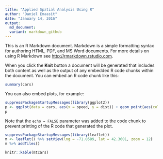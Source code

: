 ```yaml
---
title: "Applied Spatial Analysis Using R"
author: "Daniel Emaasit"
date: "January 14, 2016"
output: 
  md_document:
  variant: markdown_github
---
```


This is an R Markdown document. Markdown is a simple formatting syntax for authoring HTML, PDF, and MS Word documents. For more details on using R Markdown see <http://rmarkdown.rstudio.com>.

When you click the **Knit** button a document will be generated that includes both content as well as the output of any embedded R code chunks within the document. You can embed an R code chunk like this:

```r
summary(cars)
```

You can also embed plots, for example:

```r
suppressPackageStartupMessages(library(ggplot2))
p <- ggplot(data = cars, aes(x = speed, y = dist)) + geom_point(aes(color = "red", cex = 2))
p
```

Note that the `echo = FALSE` parameter was added to the code chunk to prevent printing of the R code that generated the plot.

```r
suppressPackageStartupMessages(library(leaflet))
m <- leaflet() %>% setView(lng = -71.0589, lat = 42.3601, zoom = 12)
m %>% addTiles()
```

```r
knitr::kable(mtcars)
```
